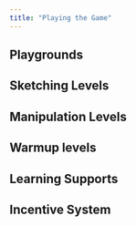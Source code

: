 ```yaml
---
title: "Playing the Game"
---
```


## Playgrounds

## Sketching Levels

## Manipulation Levels

## Warmup levels

## Learning Supports

## Incentive System

